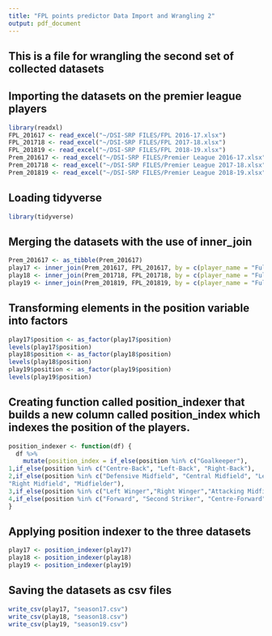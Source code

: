 ---
title: "FPL points predictor Data Import and Wrangling 2"
output: pdf_document
---

## This is a file for wrangling the second set of collected datasets

## Importing the datasets on the premier league players

```{r, import}
library(readxl)
FPL_201617 <- read_excel("~/DSI-SRP FILES/FPL 2016-17.xlsx")
FPL_201718 <- read_excel("~/DSI-SRP FILES/FPL 2017-18.xlsx")
FPL_201819 <- read_excel("~/DSI-SRP FILES/FPL 2018-19.xlsx")
Prem_201617 <- read_excel("~/DSI-SRP FILES/Premier League 2016-17.xlsx")
Prem_201718 <- read_excel("~/DSI-SRP FILES/Premier League 2017-18.xlsx")
Prem_201819 <- read_excel("~/DSI-SRP FILES/Premier League 2018-19.xlsx")
```

## Loading tidyverse
```{r, packages}
library(tidyverse)
```

## Merging the datasets with the use of inner_join

```{r, merge}
Prem_201617 <- as_tibble(Prem_201617)
play17 <- inner_join(Prem_201617, FPL_201617, by = c(player_name = "Full Name"))
play18 <- inner_join(Prem_201718, FPL_201718, by = c(player_name = "Full Name"))
play19 <- inner_join(Prem_201819, FPL_201819, by = c(player_name = "Full Name"))
```

## Transforming elements in the position variable into factors
```{r, pos-to-fac}
play17$position <- as_factor(play17$position)
levels(play17$position)
play18$position <- as_factor(play18$position)
levels(play18$position)
play19$position <- as_factor(play19$position)
levels(play19$position)
```

## Creating function called position_indexer that builds a new column called position_index which indexes the position of the players.

```{r, pos-index}
position_indexer <- function(df) {
  df %>% 
    mutate(position_index = if_else(position %in% c("Goalkeeper"),
1,if_else(position %in% c("Centre-Back", "Left-Back", "Right-Back"),
2,if_else(position %in% c("Defensive Midfield", "Central Midfield", "Left Midfield", 
"Right Midfield", "Midfielder"),
3,if_else(position %in% c("Left Winger","Right Winger","Attacking Midfield"),
4,if_else(position %in% c("Forward", "Second Striker", "Centre-Forward"),5,0))))))
}
```

## Applying position indexer to the three datasets
``` {r}
play17 <- position_indexer(play17)
play18 <- position_indexer(play18)
play19 <- position_indexer(play19)
```

## Saving the datasets as csv files
```{r, save-file}
write_csv(play17, "season17.csv")
write_csv(play18, "season18.csv")
write_csv(play19, "season19.csv")
```

